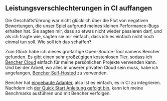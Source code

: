 ## Leistungsverschlechterungen in CI auffangen

Die Geschäftsführung war nicht glücklich über die Flut von negativen Bewertungen, die unser Spiel aufgrund meines kleinen Performance-Bugs erhalten hat.
Sie sagten mir, dass so etwas nicht wieder passieren darf, und als ich fragte wie, sagten sie mir einfach, dass ich es einfach nicht noch einmal tun soll.
Wie soll ich das schaffen‽

Zum Glück habe ich dieses großartige Open-Source-Tool namens Bencher gefunden.
Es gibt einen sehr großzügigen kostenlosen Tier, sodass ich [Bencher Cloud](/) einfach für meine persönlichen Projekte verwenden kann.
Und bei der Arbeit, wo alles in unserer privaten Cloud sein muss, habe ich angefangen, [Bencher Self-Hosted](/de/docs/tutorial/docker/) zu verwenden.

Bencher hat [eingebaute Adapter](/de/docs/explanation/adapters/),
also ist es einfach, es in CI zu integrieren. Nachdem ich [der Quick Start Anleitung gefolgt bin](/de/docs/tutorial/quick-start/),
kann ich meine Benchmarks ausführen und mit Bencher verfolgen.